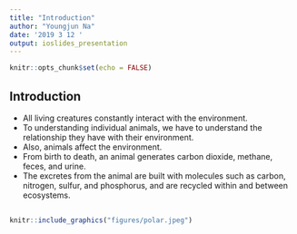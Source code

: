 ```yaml
---
title: "Introduction"
author: "Youngjun Na"
date: '2019 3 12 '
output: ioslides_presentation
---
```


```r
knitr::opts_chunk$set(echo = FALSE)
```

## Introduction

- All living creatures constantly interact with the environment. 
- To understanding individual animals, we have to understand the relationship they have with their environment. 
- Also, animals affect the environment. 
- From birth to death, an animal generates carbon dioxide, methane, feces, and urine. 
- The excretes from the animal are built with molecules such as carbon, nitrogen, sulfur, and phosphorus, and are recycled within and between ecosystems. 

## 
```r
knitr::include_graphics("figures/polar.jpeg")
```
